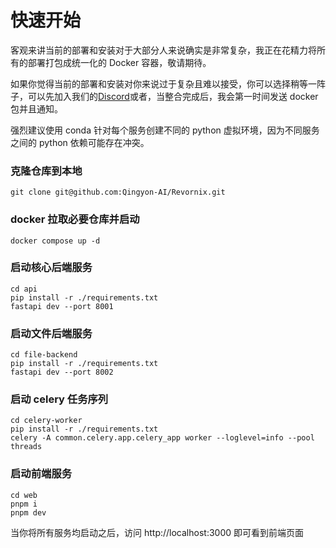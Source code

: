 
# 快速开始

客观来讲当前的部署和安装对于大部分人来说确实是非常复杂，我正在花精力将所有的部署打包成统一化的 Docker 容器，敬请期待。

如果你觉得当前的部署和安装对你来说过于复杂且难以接受，你可以选择稍等一阵子，可以先加入我们的[Discord](https://discord.gg/3XZfz84aPN)或者<WeComCode />，当整合完成后，我会第一时间发送 docker 包并且通知。

<Callout>
	强烈建议使用 conda 针对每个服务创建不同的 python 虚拟环境，因为不同服务之间的
	python 依赖可能存在冲突。
</Callout>

<Steps>

### 克隆仓库到本地

```shell
git clone git@github.com:Qingyon-AI/Revornix.git
```

### docker 拉取必要仓库并启动

```shell
docker compose up -d
```

### 启动核心后端服务

```shell
cd api
pip install -r ./requirements.txt
fastapi dev --port 8001
```

### 启动文件后端服务

```shell
cd file-backend
pip install -r ./requirements.txt
fastapi dev --port 8002
```

### 启动 celery 任务序列

```shell
cd celery-worker
pip install -r ./requirements.txt
celery -A common.celery.app.celery_app worker --loglevel=info --pool threads
```

### 启动前端服务

```shell
cd web
pnpm i
pnpm dev
```

</Steps>

当你将所有服务均启动之后，访问 http://localhost:3000 即可看到前端页面
